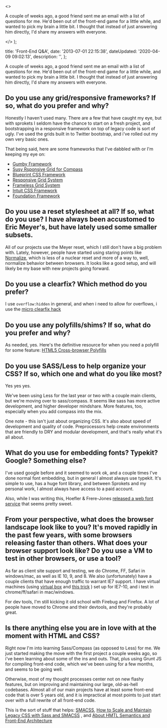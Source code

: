   <>
    <p>
      A couple of weeks ago, a good friend sent me an email with a list of
      questions for me. He'd been out of the front-end game for a little while,
      and wanted to pick my brain a little bit. I thought that instead of just
      answering him directly, I'd share my answers with everyone.
    </p>
  </>
);


  title: 'Front-End Q&A',
  date: '2013-07-01 22:15:38',
  dateUpdated: '2020-04-09 09:02:13',
  description: '',
};

A couple of weeks ago, a good friend sent me an email with a list of questions for me. He'd been out of the front-end game for a little while, and wanted to pick my brain a little bit. I thought that instead of just answering him directly, I'd share my answers with everyone.

## Do you use any grid/responsive frameworks? If so, what do you prefer and why?

Honestly I haven't used many. There are a few that have caught my eye, but with sprokets I seldom have the chance to start on a fresh project, and bootstrapping in a responsive framework on top of legacy code is sort of ugly. I've used the grids built in to Twitter bootstrap, and i've rolled out my own very basic ones.

That being said, here are some frameworks that I've dabbled with or I'm keeping my eye on:

- [Gumby Framework](http://gumbyframework.com)
- [Susy Rsponsive Grid for Compass](http://susy.oddbird.net/)
- [Blueprint CSS Framework](http://www.blueprintcss.org/)
- [Responsive Grid System](http://responsive.gs/)
- [Frameless Grid System](http://framelessgrid.com)
- [Intuit CSS Framework](http://inuitcss.com/)
- [Foundation Framework](http://foundation.zurb.com)

## Do you use a reset stylesheet at all? If so, what do you use? I have always been accustomed to Eric Meyer's, but have lately used some smaller subsets.

All of our projects use the Meyer reset, which I still don't have a big problem with. Lately, however, people have started using staring points like [Normalize](http://necolas.github.io/normalize.css/), which is less of a nuclear reset and more of a way to, well, normalize behavior between browsers. It looks like a good setup, and will likely be my base with new projects going forward.

## Do you use a clearfix? Which method do you prefer?

I use `overflow:hidden` in general, and when i need to allow for overflows, i use the [micro clearfix hack](http://nicolasgallagher.com/micro-clearfix-hack/)

## Do you use any polyfills/shims? If so, what do you prefer and why?

As needed, yes. Here's the definitive resource for when you need a polyfill for some feature: [HTML5 Cross-browser Polyfills](https://github.com/Modernizr/Modernizr/wiki/HTML5-Cross-browser-Polyfills)

## Do you use SASS/Less to help organize your CSS? If so, which one and what do you like most?

Yes yes yes.

We've been using Less for the last year or two with a couple main clients, but we're moving over to sass/compass. It seems like sass has more active development, and higher developer mindshare. More features, too, especially when you add compass into the mix.

One note - this isn't just about organizing CSS. It's also about speed of development and quality of code. Preprocessors help create environments that are friendly to DRY and modular development, and that's really what it's all about.

## What do you use for embedding fonts? Typekit? Google? Something else?

I've used google before and it seemed to work ok, and a couple times I've done normal font embedding, but in general I almost always use typekit. It's simple to use, has a huge font library, and between Sprokets and my personal work, I almost always have access to a paid account.

Also, while I was writing this, Hoefler & Frere-Jones [released a web font service](http://www.typography.com/cloud/welcome/) that seems pretty sweet.

## From your perspective, what does the browser landscape look like to you? It's moved rapidly in the past few years, with some browsers releasing faster than others. What does your browser support look like? Do you use a VM to test in other browsers, or use a tool?

As far as client site support and testing, we do Chrome, FF, Safari in windows/mac, as well as IE 10, 9, and 8\. We also (unfortunately) have a couple clients that have enough traffic to warrant IE7 support. I have virtual machines (using [virtual box](http://virtualbox.org) and [this trick](http://osxdaily.com/2011/09/04/internet-explorer-for-mac-ie7-ie8-ie-9-free/) ) set up for IE7-10, and i test in chrome/ff/safari in mac/windows.

For dev tools, I'm still kicking it old school with Firebug and Firefox. A lot of people have moved to Chrome and their devtools, and they're probably great.

## Is there anything else you are in love with at the moment with HTML and CSS?

Right now I'm into learning Sass/Compass (as opposed to Less) for me. We just started making the move with the first project a couple weeks ago, so i've been learning about some of the ins and outs. That, plus using Grunt JS for compiling front-end code, which we've been using for a few months, and seems to be going well.

Otherwise, most of my thought processes center not on new flashy features, but on improving and maintaining our large, old-as-hell codebases. Almost all of our main projects have at least some front-end code that is over 5 years old, and it is impractical at most points to just start over with a full rewrite of all front-end code.

This is the sort of stuff that helps: [SMACSS](http://smacss.com), [How to Scale and Maintain Legacy CSS with Sass and SMACSS](http://webuild.envato.com/blog/how-to-scale-and-maintain-legacy-css-with-sass-and-smacss/) , and [About HMTL Semantics and Front-End Architecture](http://nicolasgallagher.com/about-html-semantics-front-end-architecture/)
